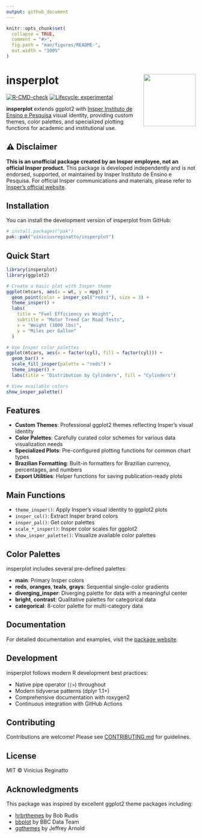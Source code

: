 ```yaml
---
output: github_document
---
```


<!-- README.md is generated from README.Rmd. Please edit that file -->

```r
knitr::opts_chunk$set(
  collapse = TRUE,
  comment = "#>",
  fig.path = "man/figures/README-",
  out.width = "100%"
)
```

# insperplot <img src="man/figures/logo.png" align="right" height="139" />

<!-- badges: start -->
[![R-CMD-check](https://github.com/viniciusreginatto/insperplot/actions/workflows/R-CMD-check.yaml/badge.svg)](https://github.com/viniciusreginatto/insperplot/actions/workflows/R-CMD-check.yaml)
[![Lifecycle: experimental](https://img.shields.io/badge/lifecycle-experimental-orange.svg)](https://lifecycle.r-lib.org/articles/stages.html#experimental)
<!-- badges: end -->

**insperplot** extends ggplot2 with [Insper Instituto de Ensino e Pesquisa](https://www.insper.edu.br/) visual identity, providing custom themes, color palettes, and specialized plotting functions for academic and institutional use.

## ⚠️ Disclaimer

**This is an unofficial package created by an Insper employee, not an official Insper product.** This package is developed independently and is not endorsed, supported, or maintained by Insper Instituto de Ensino e Pesquisa. For official Insper communications and materials, please refer to [Insper's official website](https://www.insper.edu.br/).

## Installation

You can install the development version of insperplot from GitHub:

```r
# install.packages("pak")
pak::pak("viniciusreginatto/insperplot")
```

## Quick Start

```r
library(insperplot)
library(ggplot2)

# Create a basic plot with Insper theme
ggplot(mtcars, aes(x = wt, y = mpg)) +
  geom_point(color = insper_col("reds1"), size = 3) +
  theme_insper() +
  labs(
    title = "Fuel Efficiency vs Weight",
    subtitle = "Motor Trend Car Road Tests",
    x = "Weight (1000 lbs)",
    y = "Miles per Gallon"
  )

# Use Insper color palettes
ggplot(mtcars, aes(x = factor(cyl), fill = factor(cyl))) +
  geom_bar() +
  scale_fill_insper(palette = "reds") +
  theme_insper() +
  labs(title = "Distribution by Cylinders", fill = "Cylinders")

# View available colors
show_insper_palette()
```

## Features

- **Custom Themes**: Professional ggplot2 themes reflecting Insper's visual identity
- **Color Palettes**: Carefully curated color schemes for various data visualization needs
- **Specialized Plots**: Pre-configured plotting functions for common chart types
- **Brazilian Formatting**: Built-in formatters for Brazilian currency, percentages, and numbers
- **Export Utilities**: Helper functions for saving publication-ready plots

## Main Functions

- `theme_insper()`: Apply Insper's visual identity to ggplot2 plots
- `insper_col()`: Extract Insper brand colors
- `insper_pal()`: Get color palettes
- `scale_*_insper()`: Insper color scales for ggplot2
- `show_insper_palette()`: Visualize available color palettes

## Color Palettes

insperplot includes several pre-defined palettes:

- **main**: Primary Insper colors
- **reds**, **oranges**, **teals**, **grays**: Sequential single-color gradients
- **diverging_insper**: Diverging palette for data with a meaningful center
- **bright**, **contrast**: Qualitative palettes for categorical data
- **categorical**: 8-color palette for multi-category data

## Documentation

For detailed documentation and examples, visit the [package website](https://viniciusreginatto.github.io/insperplot/).

## Development

insperplot follows modern R development best practices:

- Native pipe operator (`|>`) throughout
- Modern tidyverse patterns (dplyr 1.1+)
- Comprehensive documentation with roxygen2
- Continuous integration with GitHub Actions

## Contributing

Contributions are welcome! Please see [CONTRIBUTING.md](CONTRIBUTING.md) for guidelines.

## License

MIT © Vinicius Reginatto

## Acknowledgments

This package was inspired by excellent ggplot2 theme packages including:

- [hrbrthemes](https://github.com/hrbrmstr/hrbrthemes) by Bob Rudis
- [bbplot](https://github.com/bbc/bbplot) by BBC Data Team
- [ggthemes](https://github.com/jrnold/ggthemes) by Jeffrey Arnold
